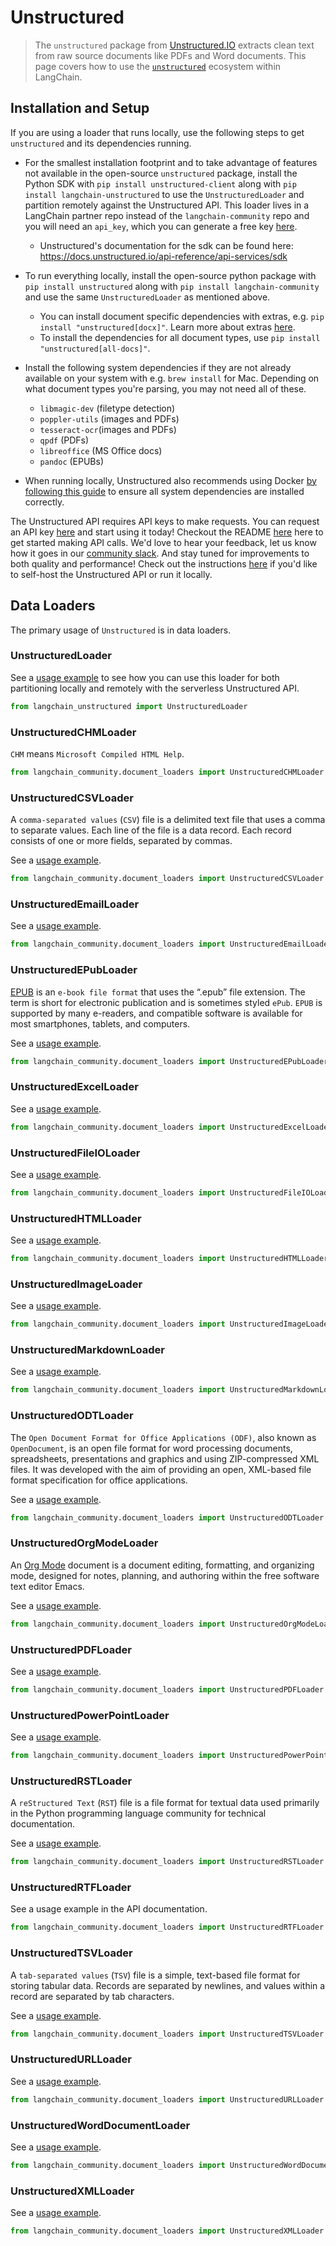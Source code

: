 # Unstructured

>The `unstructured` package from
[Unstructured.IO](https://www.unstructured.io/) extracts clean text from raw source documents like
PDFs and Word documents.
This page covers how to use the [`unstructured`](https://github.com/Unstructured-IO/unstructured)
ecosystem within LangChain.

## Installation and Setup

If you are using a loader that runs locally, use the following steps to get `unstructured` and its
dependencies running.

- For the smallest installation footprint and to take advantage of features not available in the
  open-source `unstructured` package, install the Python SDK with `pip install unstructured-client`
  along with `pip install langchain-unstructured` to use the `UnstructuredLoader` and partition
  remotely against the Unstructured API. This loader lives
  in a LangChain partner repo instead of the `langchain-community` repo and you will need an
  `api_key`, which you can generate a free key [here](https://unstructured.io/api-key/).
    - Unstructured's documentation for the sdk can be found here:
      https://docs.unstructured.io/api-reference/api-services/sdk

- To run everything locally, install the open-source python package with `pip install unstructured`
  along with `pip install langchain-community` and use the same `UnstructuredLoader` as mentioned above.
    - You can install document specific dependencies with extras, e.g. `pip install "unstructured[docx]"`. Learn more about extras [here](https://docs.unstructured.io/open-source/installation/full-installation).
    - To install the dependencies for all document types, use `pip install "unstructured[all-docs]"`.
- Install the following system dependencies if they are not already available on your system with e.g. `brew install` for Mac.
  Depending on what document types you're parsing, you may not need all of these.
    - `libmagic-dev` (filetype detection)
    - `poppler-utils` (images and PDFs)
    - `tesseract-ocr`(images and PDFs)
    - `qpdf` (PDFs)
    - `libreoffice` (MS Office docs)
    - `pandoc` (EPUBs)
- When running locally, Unstructured also recommends using Docker [by following this
  guide](https://docs.unstructured.io/open-source/installation/docker-installation) to ensure all
  system dependencies are installed correctly.

The Unstructured API requires API keys to make requests.
You can request an API key [here](https://unstructured.io/api-key-hosted) and start using it today!
Checkout the README [here](https://github.com/Unstructured-IO/unstructured-api) here to get started making API calls.
We'd love to hear your feedback, let us know how it goes in our [community slack](https://join.slack.com/t/unstructuredw-kbe4326/shared_invite/zt-1x7cgo0pg-PTptXWylzPQF9xZolzCnwQ).
And stay tuned for improvements to both quality and performance!
Check out the instructions
[here](https://github.com/Unstructured-IO/unstructured-api#dizzy-instructions-for-using-the-docker-image) if you'd like to self-host the Unstructured API or run it locally.


## Data Loaders

The primary usage of `Unstructured` is in data loaders.

### UnstructuredLoader

See a [usage example](/docs/integrations/document_loaders/unstructured_file) to see how you can use
this loader for both partitioning locally and remotely with the serverless Unstructured API.

```python
from langchain_unstructured import UnstructuredLoader
```

### UnstructuredCHMLoader

`CHM` means `Microsoft Compiled HTML Help`.

```python
from langchain_community.document_loaders import UnstructuredCHMLoader
```

### UnstructuredCSVLoader

A `comma-separated values` (`CSV`) file is a delimited text file that uses 
a comma to separate values. Each line of the file is a data record. 
Each record consists of one or more fields, separated by commas.

See a [usage example](/docs/integrations/document_loaders/csv#unstructuredcsvloader).

```python
from langchain_community.document_loaders import UnstructuredCSVLoader
```

### UnstructuredEmailLoader

See a [usage example](/docs/integrations/document_loaders/email).

```python
from langchain_community.document_loaders import UnstructuredEmailLoader
```

### UnstructuredEPubLoader

[EPUB](https://en.wikipedia.org/wiki/EPUB) is an `e-book file format` that uses 
the “.epub” file extension. The term is short for electronic publication and 
is sometimes styled `ePub`. `EPUB` is supported by many e-readers, and compatible 
software is available for most smartphones, tablets, and computers.

See a [usage example](/docs/integrations/document_loaders/epub).

```python
from langchain_community.document_loaders import UnstructuredEPubLoader
```

### UnstructuredExcelLoader

See a [usage example](/docs/integrations/document_loaders/microsoft_excel).

```python
from langchain_community.document_loaders import UnstructuredExcelLoader
```

### UnstructuredFileIOLoader

See a [usage example](/docs/integrations/document_loaders/google_drive#passing-in-optional-file-loaders).

```python
from langchain_community.document_loaders import UnstructuredFileIOLoader
```

### UnstructuredHTMLLoader

See a [usage example](/docs/how_to/document_loader_html).

```python
from langchain_community.document_loaders import UnstructuredHTMLLoader
```

### UnstructuredImageLoader

See a [usage example](/docs/integrations/document_loaders/image).

```python
from langchain_community.document_loaders import UnstructuredImageLoader
```

### UnstructuredMarkdownLoader

See a [usage example](/docs/integrations/vectorstores/starrocks).

```python
from langchain_community.document_loaders import UnstructuredMarkdownLoader
```

### UnstructuredODTLoader

The `Open Document Format for Office Applications (ODF)`, also known as `OpenDocument`, 
is an open file format for word processing documents, spreadsheets, presentations 
and graphics and using ZIP-compressed XML files. It was developed with the aim of 
providing an open, XML-based file format specification for office applications.

See a [usage example](/docs/integrations/document_loaders/odt).

```python
from langchain_community.document_loaders import UnstructuredODTLoader
```

### UnstructuredOrgModeLoader

An [Org Mode](https://en.wikipedia.org/wiki/Org-mode) document is a document editing, formatting, and organizing mode, designed for notes, planning, and authoring within the free software text editor Emacs.

See a [usage example](/docs/integrations/document_loaders/org_mode).

```python
from langchain_community.document_loaders import UnstructuredOrgModeLoader
```

### UnstructuredPDFLoader

See a [usage example](/docs/how_to/document_loader_pdf/#layout-analysis-and-extraction-of-text-from-images).

```python
from langchain_community.document_loaders import UnstructuredPDFLoader
```

### UnstructuredPowerPointLoader

See a [usage example](/docs/integrations/document_loaders/microsoft_powerpoint).

```python
from langchain_community.document_loaders import UnstructuredPowerPointLoader
```

### UnstructuredRSTLoader

A `reStructured Text` (`RST`) file is a file format for textual data 
used primarily in the Python programming language community for technical documentation.

See a [usage example](/docs/integrations/document_loaders/rst).

```python
from langchain_community.document_loaders import UnstructuredRSTLoader
```

### UnstructuredRTFLoader

See a usage example in the API documentation.

```python
from langchain_community.document_loaders import UnstructuredRTFLoader
```

### UnstructuredTSVLoader

A `tab-separated values` (`TSV`) file is a simple, text-based file format for storing tabular data.
Records are separated by newlines, and values within a record are separated by tab characters.

See a [usage example](/docs/integrations/document_loaders/tsv).

```python
from langchain_community.document_loaders import UnstructuredTSVLoader
```

### UnstructuredURLLoader

See a [usage example](/docs/integrations/document_loaders/url).

```python
from langchain_community.document_loaders import UnstructuredURLLoader
```

### UnstructuredWordDocumentLoader

See a [usage example](/docs/integrations/document_loaders/microsoft_word#using-unstructured).

```python
from langchain_community.document_loaders import UnstructuredWordDocumentLoader
```

### UnstructuredXMLLoader

See a [usage example](/docs/integrations/document_loaders/xml).

```python
from langchain_community.document_loaders import UnstructuredXMLLoader
```

